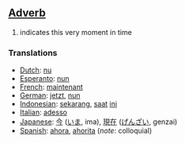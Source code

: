 ==[[Adverb]]==

# indicates this very moment in time

===Translations===

*[[Dutch]]: [[nu]]
*[[Esperanto]]: [[nun]]
*[[French]]: [[maintenant]]
*[[German]]: [[jetzt]], [[nun]]
*[[Indonesian]]: [[sekarang]], [[saat]] [[ini]]
*[[Italian]]: [[adesso]]
*[[Japanese]]: [[今]] ([[いま]], ima), [[現在]] ([[げんざい]], genzai)
*[[Spanish]]: [[ahora]], [[ahorita]] (''note'': colloquial)